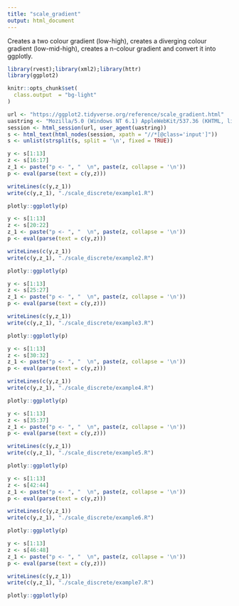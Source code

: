 ```yaml
---
title: "scale_gradient"
output: html_document
---
```


Creates a two colour gradient (low-high),  creates a diverging colour gradient (low-mid-high), creates a n-colour gradient and convert it into ggplotly.

```r
library(rvest);library(xml2);library(httr)
library(ggplot2)

knitr::opts_chunk$set(
  class.output  = "bg-light"
)
```

```r
url <- "https://ggplot2.tidyverse.org/reference/scale_gradient.html"
uastring <- "Mozilla/5.0 (Windows NT 6.1) AppleWebKit/537.36 (KHTML, like Gecko) Chrome/88.0.4324.190 Safari/537.36"
session <- html_session(url, user_agent(uastring))
s <- html_text(html_nodes(session, xpath = "//*[@class='input']"))
s <- unlist(strsplit(s, split = '\n', fixed = TRUE))
```

```r
y <- s[1:13]
z <- s[16:17]
z_1 <- paste("p <- ", "  \n", paste(z, collapse = '\n'))
p <- eval(parse(text = c(y,z)))
```

```r
writeLines(c(y,z_1))
write(c(y,z_1), "./scale_discrete/example1.R")
```

```r
plotly::ggplotly(p)
```

```r
y <- s[1:13]
z <- s[20:22]
z_1 <- paste("p <- ", "  \n", paste(z, collapse = '\n'))
p <- eval(parse(text = c(y,z)))
```

```r
writeLines(c(y,z_1))
write(c(y,z_1), "./scale_discrete/example2.R")
```

```r
plotly::ggplotly(p)
```

```r
y <- s[1:13]
z <- s[25:27]
z_1 <- paste("p <- ", "  \n", paste(z, collapse = '\n'))
p <- eval(parse(text = c(y,z)))
```

```r
writeLines(c(y,z_1))
write(c(y,z_1), "./scale_discrete/example3.R")
```

```r
plotly::ggplotly(p)
```

```r
y <- s[1:13]
z <- s[30:32]
z_1 <- paste("p <- ", "  \n", paste(z, collapse = '\n'))
p <- eval(parse(text = c(y,z)))
```

```r
writeLines(c(y,z_1))
write(c(y,z_1), "./scale_discrete/example4.R")
```

```r
plotly::ggplotly(p)
```

```r
y <- s[1:13]
z <- s[35:37]
z_1 <- paste("p <- ", "  \n", paste(z, collapse = '\n'))
p <- eval(parse(text = c(y,z)))
```

```r
writeLines(c(y,z_1))
write(c(y,z_1), "./scale_discrete/example5.R")
```

```r
plotly::ggplotly(p)
```

```r
y <- s[1:13]
z <- s[42:44]
z_1 <- paste("p <- ", "  \n", paste(z, collapse = '\n'))
p <- eval(parse(text = c(y,z)))
```

```r
writeLines(c(y,z_1))
write(c(y,z_1), "./scale_discrete/example6.R")
```

```r
plotly::ggplotly(p)
```

```r
y <- s[1:13]
z <- s[46:48]
z_1 <- paste("p <- ", "  \n", paste(z, collapse = '\n'))
p <- eval(parse(text = c(y,z)))
```

```r
writeLines(c(y,z_1))
write(c(y,z_1), "./scale_discrete/example7.R")
```

```r
plotly::ggplotly(p)
```



